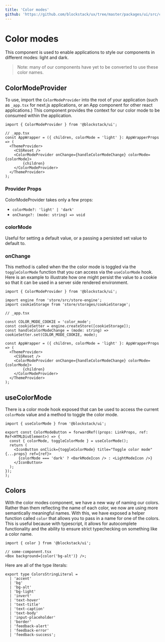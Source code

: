 ```yaml
---
title: 'Color modes'
github: 'https://github.com/blockstack/ux/tree/master/packages/ui/src/color-modes'
---
```


# Color modes

This component is used to enable applications to style our components in different modes: light and dark.

> Note: many of our components have yet to be converted to use these color names.

## ColorModeProvider

To use, import the `ColorModeProvider` into the root of your application (such as `_app.tsx` for next.js applications,
or an App component for other react applications.) This component provides the context for our color mode to be
consumed within the application.

```tsx live=false
import { ColorModeProvider } from '@blockstack/ui';

// _app.tsx
const AppWrapper = ({ children, colorMode = 'light' }: AppWrapperProps => (
  <ThemeProvider>
    <CSSReset />
    <ColorModeProvider onChange={handleColorModeChange} colorMode={colorMode}>
        {children}
    </ColorModeProvider>
  </ThemeProvider>
);
```

### Provider Props

ColorModeProvider takes only a few props:

- `colorMode?: 'light' | 'dark'`
- `onChange?: (mode: string) => void`

### colorMode

Useful for setting a default value, or a passing a persisted set value to default to.

### onChange

This method is called when the the color mode is toggled via the `toggleColorMode` function that you can access via the
`useColorMode` hook. Here is an example to illustrate how one might persist the value to a cookie so that it can be
used in a server side rendered environment.

```tsx live=false
import { ColorModeProvider } from '@blockstack/ui';

import engine from 'store/src/store-engine';
import cookieStorage from 'store/storages/cookieStorage';

// _app.tsx

const COLOR_MODE_COOKIE = 'color_mode';
const cookieSetter = engine.createStore([cookieStorage]);
const handleColorModeChange = (mode: string) => cookieSetter.set(COLOR_MODE_COOKIE, mode);

const AppWrapper = ({ children, colorMode = 'light' }: AppWrapperProps => (
  <ThemeProvider>
    <CSSReset />
    <ColorModeProvider onChange={handleColorModeChange} colorMode={colorMode}>
        {children}
    </ColorModeProvider>
  </ThemeProvider>
);
```

## useColorMode

There is a color mode hook exposed that can be used to access the current `colorMode` value and a method to toggle the color mode.

```tsx live=false
import { useColorMode } from '@blockstack/ui';

export const ColorModeButton = forwardRef((props: LinkProps, ref: Ref<HTMLDivElement>) => {
  const { colorMode, toggleColorMode } = useColorMode();
  return (
    <IconButton onClick={toggleColorMode} title="Toggle color mode" {...props} ref={ref}>
      {colorMode === 'dark' ? <DarkModeIcon /> : <LightModeIcon />}
    </IconButton>
  );
});
);
```

## Colors

With the color modes component, we have a new way of naming our colors. Rather than them reflecting the name of each color, we now are using more semantically meaningful names. With this, we have exposed a helper function called `color` that allows you to pass in a name for one of the colors. This is useful because with typescript, it allows for autocomplete functionality and the ability to ensure strict typechecking on something like a color name.

```tsx live=false
import { color } from '@blockstack/ui';

// some-component.tsx
<Box background={color('bg-alt')} />;
```

Here are all of the type literals:

```tsx live=false
export type ColorsStringLiteral =
  | 'accent'
  | 'bg'
  | 'bg-alt'
  | 'bg-light'
  | 'invert'
  | 'text-hover'
  | 'text-title'
  | 'text-caption'
  | 'text-body'
  | 'input-placeholder'
  | 'border'
  | 'feedback-alert'
  | 'feedback-error'
  | 'feedback-success';
```
